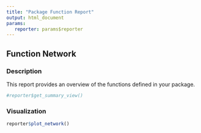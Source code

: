 ```yaml
---
title: "Package Function Report"
output: html_document
params:
   reporter: params$reporter
---
```


## Function Network

### Description

This report provides an overview of the functions defined in your package.


```r
#reporter$get_summary_view()
```

### Visualization

```r
reporter$plot_network()
```
